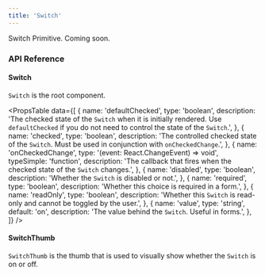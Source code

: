 ```yaml
---
title: 'Switch'
---
```


Switch Primitive. Coming soon.

### API Reference

#### Switch

`Switch` is the root component.

<PropsTable
  data={[
    {
      name: 'defaultChecked',
      type: 'boolean',
      description:
        'The checked state of the `Switch` when it is initially rendered. Use `defaultChecked` if you do not need to control the state of the `Switch`.',
    },
    {
      name: 'checked',
      type: 'boolean',
      description:
        'The controlled checked state of the `Switch`. Must be used in conjunction with `onCheckedChange`.',
    },
    {
      name: 'onCheckedChange',
      type: '(event: React.ChangeEvent<HTMLInputElement>) => void',
      typeSimple: 'function',
      description:
        'The callback that fires when the checked state of the `Switch` changes.',
    },
    {
      name: 'disabled',
      type: 'boolean',
      description: 'Whether the `Switch` is disabled or not.',
    },
    {
      name: 'required',
      type: 'boolean',
      description: 'Whether this choice is required in a form.',
    },
    {
      name: 'readOnly',
      type: 'boolean',
      description:
        'Whether this `Switch` is read-only and cannot be toggled by the user.',
    },
    {
      name: 'value',
      type: 'string',
      default: 'on',
      description: 'The value behind the `Switch`. Useful in forms.',
    },
  ]}
/>

#### SwitchThumb

`SwitchThumb` is the thumb that is used to visually show whether the `Switch` is on or off.
